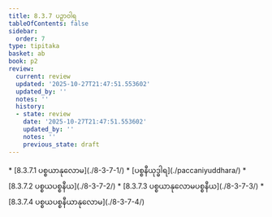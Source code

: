 ```yaml
---
title: 8.3.7 ပဉှာဝါရ
tableOfContents: false
sidebar:
  order: 7
type: tipitaka
basket: ab
book: p2
review:
  current: review
  updated: '2025-10-27T21:47:51.553602'
  updated_by: ''
  notes: ''
  history:
  - state: review
    date: '2025-10-27T21:47:51.553602'
    updated_by: ''
    notes: ''
    previous_state: draft
---
```



<ReviewStatus review={frontmatter.review} showDetails={true} />

<HypothesisAnnotation frontmatter={frontmatter} />

<DynamicBreadcrumb />



<TableOfContents book="p2" section="8.3.7">
* [8.3.7.1 ပစ္စယာနုလောမ](./8-3-7-1/)
* [ပစ္စနီယုဒ္ဓါရ](./paccaniyuddhara/)
* [8.3.7.2 ပစ္စယပစ္စနီယ](./8-3-7-2/)
* [8.3.7.3 ပစ္စယာနုလောမပစ္စနီယ](./8-3-7-3/)
* [8.3.7.4 ပစ္စယပစ္စနီယာနုလောမ](./8-3-7-4/)
</TableOfContents>